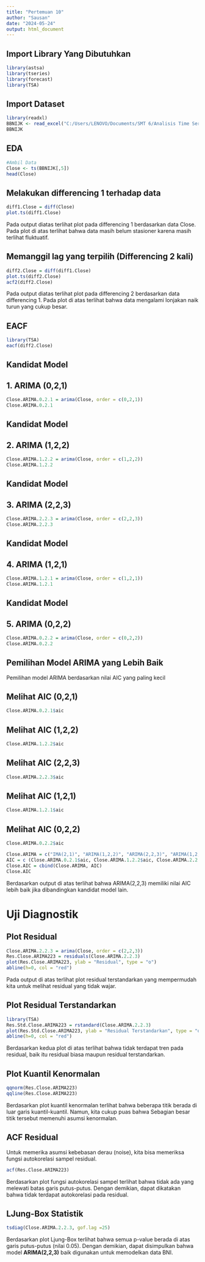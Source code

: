 ---
title: "Pertemuan 10"
author: "Sausan"
date: "2024-05-24"
output: html_document
---

## Import Library Yang Dibutuhkan
```{r}
library(astsa)
library(tseries)
library(forecast)
library(TSA)
```

## Import Dataset
```{r}
library(readxl)
BBNIJK <- read_excel("C:/Users/LENOVO/Documents/SMT 6/Analisis Time Series/PRAK/BBNI.JK.xlsx")
BBNIJK
```

## EDA
```{r}
#Ambil Data
Close <- ts(BBNIJK[,5])
head(Close)
```

## Melakukan differencing 1 terhadap data
```{r}
diff1.Close = diff(Close)
plot.ts(diff1.Close)
```

Pada output diatas terlihat plot pada differencing 1 berdasarkan data Close. Pada plot di atas terlihat bahwa data masih belum stasioner karena masih terlihat fluktuatif.

## Memanggil lag yang terpilih (Differencing 2 kali)
```{r}
diff2.Close = diff(diff1.Close)
plot.ts(diff2.Close)
acf2(diff2.Close)
```

Pada output diatas terlihat plot pada differencing 2 berdasarkan data differencing 1. Pada plot di atas terlihat bahwa data mengalami lonjakan naik turun yang cukup besar.

## EACF
```{r}
library(TSA)
eacf(diff2.Close)
```

## Kandidat Model
## 1. ARIMA (0,2,1)
```{r}
Close.ARIMA.0.2.1 = arima(Close, order = c(0,2,1))
Close.ARIMA.0.2.1
```

## Kandidat Model
## 2. ARIMA (1,2,2)
```{r}
Close.ARIMA.1.2.2 = arima(Close, order = c(1,2,2))
Close.ARIMA.1.2.2
```

## Kandidat Model
## 3. ARIMA (2,2,3)
```{r}
Close.ARIMA.2.2.3 = arima(Close, order = c(2,2,3))
Close.ARIMA.2.2.3
```

## Kandidat Model
## 4. ARIMA (1,2,1)
```{r}
Close.ARIMA.1.2.1 = arima(Close, order = c(1,2,1))
Close.ARIMA.1.2.1
```

## Kandidat Model
## 5. ARIMA (0,2,2)
```{r}
Close.ARIMA.0.2.2 = arima(Close, order = c(0,2,2))
Close.ARIMA.0.2.2
```

## Pemilihan Model ARIMA yang Lebih Baik
Pemilihan model ARIMA berdasarkan nilai AIC yang paling kecil

## Melihat AIC (0,2,1)
```{r}
Close.ARIMA.0.2.1$aic
```

## Melihat AIC (1,2,2)
```{r}
Close.ARIMA.1.2.2$aic
```

## Melihat AIC (2,2,3)
```{r}
Close.ARIMA.2.2.3$aic
```

## Melihat AIC (1,2,1)
```{r}
Close.ARIMA.1.2.1$aic
```

## Melihat AIC (0,2,2)
```{r}
Close.ARIMA.0.2.2$aic
```

```{r}
Close.ARIMA = c("IMA(2,1)", "ARIMA(1,2,2)", "ARIMA(2,2,3)", "ARIMA(1,2,1)", "IMA(2,2)")
AIC = c (Close.ARIMA.0.2.1$aic, Close.ARIMA.1.2.2$aic, Close.ARIMA.2.2.3$aic, Close.ARIMA.1.2.1$aic, Close.ARIMA.0.2.2$aic)
Close.AIC = cbind(Close.ARIMA, AIC)
Close.AIC
```

Berdasarkan output di atas terlihat bahwa ARIMA(2,2,3) memiliki nilai AIC lebih baik jika dibandingkan kandidat model lain. 

# Uji Diagnostik
## Plot Residual
```{r}
Close.ARIMA.2.2.3 = arima(Close, order = c(2,2,3))
Res.Close.ARIMA223 = residuals(Close.ARIMA.2.2.3)
plot(Res.Close.ARIMA223, ylab = "Residual", type = "o")
abline(h=0, col = "red")
```

Pada output di atas terlihat plot residual terstandarkan yang mempermudah kita untuk melihat residual yang tidak wajar. 

## Plot Residual Terstandarkan
```{r}
library(TSA)
Res.Std.Close.ARIMA223 = rstandard(Close.ARIMA.2.2.3)
plot(Res.Std.Close.ARIMA223, ylab = "Residual Terstandarkan", type = "o")
abline(h=0, col = "red")
```

Berdasarkan kedua plot di atas terlihat bahwa tidak terdapat tren pada residual, baik itu residual biasa maupun residual terstandarkan. 

## Plot Kuantil Kenormalan
```{r}
qqnorm(Res.Close.ARIMA223)
qqline(Res.Close.ARIMA223)
```

Berdasarkan plot kuantil kenormalan terlihat bahwa beberapa titik berada di luar garis kuantil-kuantil. Namun, kita cukup puas bahwa Sebagian besar titik tersebut memenuhi asumsi kenormalan.

## ACF Residual
Untuk memerika asumsi kebebasan derau (noise), kita bisa memeriksa fungsi autokorelasi sampel residual.
```{r}
acf(Res.Close.ARIMA223)
```

Berdasarkan plot fungsi autokorelasi sampel terlihat bahwa tidak ada yang melewati batas garis putus-putus. Dengan demikian, dapat dikatakan bahwa tidak terdapat autokorelasi pada residual.

## LJung-Box Statistik
```{r}
tsdiag(Close.ARIMA.2.2.3, gof.lag =25)
```

Berdasarkan plot Ljung-Box terlihat bahwa semua p-value berada di atas garis putus-putus (nilai 0.05). Dengan demikian, dapat disimpulkan bahwa model **ARIMA(2,2,3)** baik digunakan untuk memodelkan data BNI.
